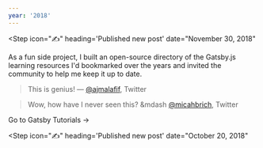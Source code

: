 ```yaml
---
year: '2018'
---
```


<Step
  icon="✍️"
  heading='Published new post'
  date="November 30, 2018"
>

<Card
  title="Introducing Gatsby Tutorials"
  blurb="A new, community-updated directory of Gatsby.js learning resources."
  href="/introducing-gatsby-tutorials"
  imageUrl="/images/introducing-gatsby-tutorials/ben-white-197668-unsplash.jpg"
/>

</Step>

<Step icon="🚀" heading="Launched Gatsby Tutorials" date="November 10, 2018">

As a fun side project, I built an open-source directory of the Gatsby.js learning resources I'd bookmarked over the years and invited the community to help me keep it up to date.

> This is genius!
> &mdash; [@ajmalafif](https://twitter.com/ajmalafif/status/1062610482748522497), Twitter
      
> Wow, how have I never seen this?
> &mdash [@micahbrich](https://twitter.com/micahbrich/status/1086393968189952002), Twitter

<BlockLink href="https://www.gatsbytutorials.com/">Go to Gatsby Tutorials &rarr;</BlockLink>

</Step>

<Step
  icon="✍️"
  heading='Published new post'
  date="October 20, 2018"
>

<Card
  title="How to Set Up a Mac for Web Development"
  blurb="What to install on your Mac before starting a JavaScript project."
  href="/how-to-set-up-a-mac-for-web-development"
  imageUrl="/images/how-to-set-up-a-mac-for-web-development/clement-h-544786-unsplash.jpg"
/>

</Step>
  